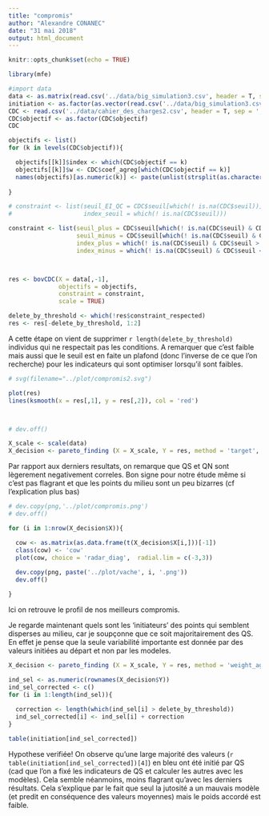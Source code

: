 ```yaml
---
title: "compromis"
author: "Alexandre CONANEC"
date: "31 mai 2018"
output: html_document
---
```


```r
knitr::opts_chunk$set(echo = TRUE)
```


```r
library(mfe)

#import data
data <- as.matrix(read.csv('../data/big_simulation3.csv', header = T, sep = ';', dec = ',')[,-26])
initiation <- as.factor(as.vector(read.csv('../data/big_simulation3.csv', header = T, sep = ';', dec = ',')[,26]))
CDC <- read.csv('../data/cahier_des_charges2.csv', header = T, sep = ';', dec = ',')
CDC$objectif <- as.factor(CDC$objectif) 
CDC

objectifs <- list()
for (k in levels(CDC$objectif)){

  objectifs[[k]]$index <- which(CDC$objectif == k)
  objectifs[[k]]$w <- CDC$coef_agreg[which(CDC$objectif == k)]
  names(objectifs)[as.numeric(k)] <- paste(unlist(strsplit(as.character(CDC$cluster[which(CDC$objectif == k)][1]), split = ''))[-3], collapse = '')
  
}

# constraint <- list(seuil_EI_QC = CDC$seuil[which(! is.na(CDC$seuil))],
#                    index_seuil = which(! is.na(CDC$seuil)))

constraint <- list(seuil_plus = CDC$seuil[which(! is.na(CDC$seuil) & CDC$seuil > 0)],
                   seuil_minus = CDC$seuil[which(! is.na(CDC$seuil) & CDC$seuil < 0)],
                   index_plus = which(! is.na(CDC$seuil) & CDC$seuil > 0),
                   index_minus = which(! is.na(CDC$seuil) & CDC$seuil < 0))



res <- bovCDC(X = data[,-1],
              objectifs = objectifs,
              constraint = constraint,
              scale = TRUE)

delete_by_threshold <- which(!res$constraint_respected)
res <- res[-delete_by_threshold, 1:2]
```

A cette étape on vient de supprimer `r length(delete_by_threshold)` individus qui ne respectait pas les conditions. A remarquer que c'est faible mais aussi que le seuil est en faite un plafond (donc l'inverse de ce que l'on recherche) pour les indicateurs qui sont optimiser lorsqu'il sont faibles.
```r
# svg(filename="../plot/compromis2.svg")

plot(res) 
lines(ksmooth(x = res[,1], y = res[,2]), col = 'red')



# dev.off()

X_scale <- scale(data)
X_decision <- pareto_finding (X = X_scale, Y = res, method = 'target', target = c(2,3), n = 5, plot = TRUE)
```

Par rapport aux derniers resultats, on remarque que QS et QN sont lègerement negativement correles. Bon signe pour notre étude même si c'est pas flagrant et que les points du milieu sont un peu bizarres (cf l'explication plus bas) 
```r

# dev.copy(png,'../plot/compromis.png')
# dev.off()

for (i in 1:nrow(X_decision$X)){

  cow <- as.matrix(as.data.frame(t(X_decision$X[i,]))[-1])
  class(cow) <- 'cow'
  plot(cow, choice = 'radar_diag',  radial.lim = c(-3,3))
  
  dev.copy(png, paste('../plot/vache', i, '.png'))
  dev.off()

}
```

Ici on retrouve le profil de nos meilleurs compromis.

Je regarde maintenant quels sont les 'initiateurs' des points qui semblent disperses au milieu, car je soupçonne que ce soit majoritairement des QS. En effet je pense que la seule variabilité importante est donnée par des valeurs initiées au départ et non par les modeles.
```r
X_decision <- pareto_finding (X = X_scale, Y = res, method = 'weight_aggregation', w = c(0.2, 0.8), n = 350, plot = TRUE)

ind_sel <- as.numeric(rownames(X_decision$Y))
ind_sel_corrected <- c()
for (i in 1:length(ind_sel)){
  
  correction <- length(which(ind_sel[i] > delete_by_threshold))
  ind_sel_corrected[i] <- ind_sel[i] + correction
}

table(initiation[ind_sel_corrected])
```

Hypothese verifiée! On observe qu'une large majorité des valeurs (`r table(initiation[ind_sel_corrected])[4]`) en bleu ont été initié par QS (cad que l'on a fixé les indicateurs de QS et calculer les autres avec les modèles). Cela semble néanmoins, moins flagrant qu'avec les derniers résultats. Cela s'explique par le fait que seul la jutosité a un mauvais modèle (et predit en conséquence des valeurs moyennes) mais le poids accordé est faible.
